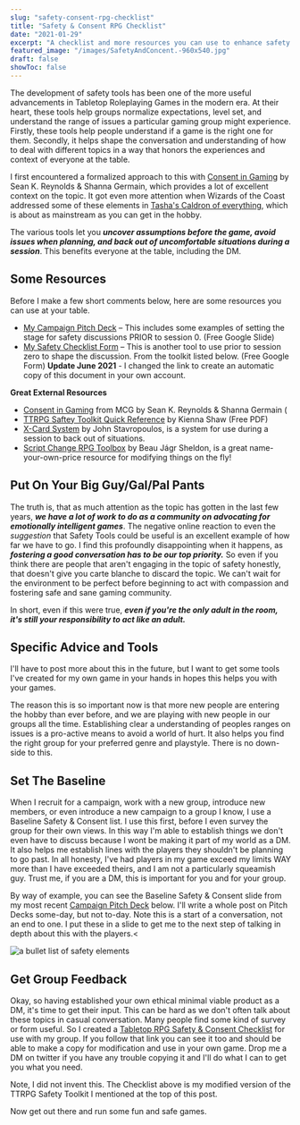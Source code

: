 ```yaml
---
slug: "safety-consent-rpg-checklist"
title: "Safety & Consent RPG Checklist"
date: "2021-01-29"
excerpt: "A checklist and more resources you can use to enhance safety and concent in your TTRPGs."
featured_image: "/images/SafetyAndConcent.-960x540.jpg"
draft: false
showToc: false
---
```


The development of safety tools has been one of the more useful advancements in Tabletop Roleplaying Games in the modern era. At their heart, these tools help groups normalize expectations, level set, and understand the range of issues a particular gaming group might experience. Firstly, these tools help people understand if a game is the right one for them. Secondly, it helps shape the conversation and understanding of how to deal with different topics in a way that honors the experiences and context of everyone at the table.

I first encountered a formalized approach to this with [Consent in Gaming](https://www.montecookgames.com/consent-in-gaming/) by Sean K. Reynolds & Shanna Germain, which provides a lot of excellent context on the topic. It got even more attention when Wizards of the Coast addressed some of these elements in [Tasha's Caldron of everything](https://dnd.wizards.com/products/tabletop-games/rpg-products/tashas-cauldron-everything)[,](https://dnd.wizards.com/products/tabletop-games/rpg-products/tashas-cauldron-everything) which is about as mainstream as you can get in the hobby. 

The various tools let you **_uncover assumptions before the game, avoid issues when planning, and back out of uncomfortable situations during a session_**. This benefits everyone at the table, including the DM.

## Some Resources

Before I make a few short comments below, here are some resources you can use at your table.

  * [My Campaign Pitch Deck](https://docs.google.com/presentation/d/1kjaK9Q9p90P54E2ITZPf0DHGyaZZMHXYAg52Ar19zp4/edit?usp=sharing) – This includes some examples of setting the stage for safety discussions PRIOR to session 0. (Free Google Slide)
  * [My Safety Checklist Form](https://docs.google.com/forms/d/1XHjWwG3vdyhcX1uyAQT-XqwwhTZBFkW-JD9Ubhn_YUs/copy?usp=sharing) – This is another tool to use prior to session zero to shape the discussion. From the toolkit listed below. (Free Google Form) **Update June 2021** - I changed the link to create an automatic copy of this document in your own account.

**Great External Resources**

  * [Consent in Gaming](https://www.montecookgames.com/consent-in-gaming/) from MCG by Sean K. Reynolds & Shanna Germain (
  * [TTRPG Saftey Toolkit Quick Reference](https://i.4pcdn.org/tg/1583202183294.pdf) by Kienna Shaw (Free PDF)
  * [X-Card System](https://docs.google.com/document/d/1SB0jsx34bWHZWbnNIVVuMjhDkrdFGo1_hSC2BWPlI3A/mobilebasic) by John Stavropoulos, is a system for use during a session to back out of situations.
  * [Script Change RPG Toolbox](https://briebeau.itch.io/script-change) by Beau Jágr Sheldon, is a great name-your-own-price resource for modifying things on the fly!

## Put On Your Big Guy/Gal/Pal Pants

The truth is, that as much attention as the topic has gotten in the last few years, **_we have a lot of work to do as a community on advocating for emotionally intelligent games_**. The negative online reaction to even the _suggestion_ that Safety Tools could be useful is an excellent example of how far we have to go. I find this profoundly disappointing when it happens, as **_fostering a good conversation has to be our top priority._** So even if you think there are people that aren't engaging in the topic of safety honestly, that doesn't give you carte blanche to discard the topic. We can't wait for the environment to be perfect before beginning to act with compassion and fostering safe and sane gaming community.

In short, even if this were true, **_even if you're the only adult in the room, it's still your responsibility to act like an adult._**

## Specific Advice and Tools

I'll have to post more about this in the future, but I want to get some tools I've created for my own game in your hands in hopes this helps you with your games.

The reason this is so important now is that more new people are entering the hobby than ever before, and we are playing with new people in our groups all the time. Establishing clear a understanding of peoples ranges on issues is a pro-active means to avoid a world of hurt. It also helps you find the right group for your preferred genre and playstyle. There is no down-side to this.

## Set The Baseline

When I recruit for a campaign, work with a new group, introduce new members, or even introduce a new campaign to a group I know, I use a Baseline Safety & Consent list. I use this first, before I even survey the group for their own views. In this way I'm able to establish things we don't even have to discuss because I wont be making it part of my world as a DM. It also helps me establish lines with the players they shouldn't be planning to go past. In all honesty, I've had players in my game exceed my limits WAY more than I have exceeded theirs, and I am not a particularly squeamish guy. Trust me, if you are a DM, this is important for you and for your group.

By way of example, you can see the Baseline Safety & Consent slide from my most recent [Campaign Pitch Deck](https://docs.google.com/presentation/d/1kjaK9Q9p90P54E2ITZPf0DHGyaZZMHXYAg52Ar19zp4/edit?usp=sharing) below. I'll write a whole post on Pitch Decks some-day, but not to-day. Note this is a start of a conversation, not an end to one. I put these in a slide to get me to the next step of talking in depth about this with the players.<


![a bullet list of safety elements](/images/SafetyAndConcent.-960x540.jpg)


## Get Group Feedback

Okay, so having established your own ethical minimal viable product as a DM, it's time to get their input. This can be hard as we don't often talk about these topics in casual conversation. Many people find some kind of survey or form useful. So I created a [Tabletop RPG Safety & Consent Checklist](https://docs.google.com/forms/d/1XHjWwG3vdyhcX1uyAQT-XqwwhTZBFkW-JD9Ubhn_YUs/edit?usp=sharing) for use with my group. If you follow that link you can see it too and should be able to make a copy for modification and use in your own game. Drop me a DM on twitter if you have any trouble copying it and I'll do what I can to get you what you need.

Note, I did not invent this. The Checklist above is my modified version of the TTRPG Safety Toolkit I mentioned at the top of this post.

Now get out there and run some fun and safe games.
